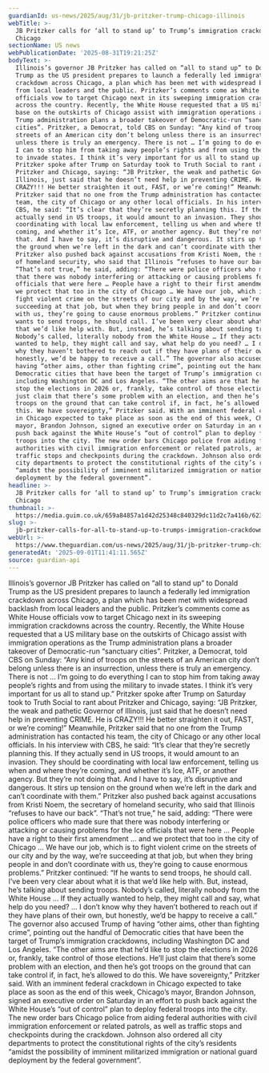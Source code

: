 ```yaml
---
guardianId: us-news/2025/aug/31/jb-pritzker-trump-chicago-illinois
webTitle: >-
  JB Pritzker calls for ‘all to stand up’ to Trump’s immigration crackdown in
  Chicago
sectionName: US news
webPublicationDate: '2025-08-31T19:21:25Z'
bodyText: >-
  Illinois’s governor JB Pritzker has called on “all to stand up” to Donald
  Trump as the US president prepares to launch a federally led immigration
  crackdown across Chicago, a plan which has been met with widespread backlash
  from local leaders and the public. Pritzker’s comments come as White House
  officials vow to target Chicago next in its sweeping immigration crackdowns
  across the country. Recently, the White House requested that a US military
  base on the outskirts of Chicago assist with immigration operations as the
  Trump administration plans a broader takeover of Democratic-run “sanctuary
  cities”. Pritzker, a Democrat, told CBS on Sunday: “Any kind of troops on the
  streets of an American city don’t belong unless there is an insurrection,
  unless there is truly an emergency. There is not … I’m going to do everything
  I can to stop him from taking away people’s rights and from using the military
  to invade states. I think it’s very important for us all to stand up.”
  Pritzker spoke after Trump on Saturday took to Truth Social to rant about
  Pritzker and Chicago, saying: “JB Pritzker, the weak and pathetic Governor of
  Illinois, just said that he doesn’t need help in preventing CRIME. He is
  CRAZY!!! He better straighten it out, FAST, or we’re coming!” Meanwhile,
  Pritzker said that no one from the Trump administration has contacted his
  team, the city of Chicago or any other local officials. In his interview with
  CBS, he said: “It’s clear that they’re secretly planning this. If they
  actually send in US troops, it would amount to an invasion. They should be
  coordinating with local law enforcement, telling us when and where they’re
  coming, and whether it’s Ice, ATF, or another agency. But they’re not doing
  that. And I have to say, it’s disruptive and dangerous. It stirs up tension on
  the ground when we’re left in the dark and can’t coordinate with them.”
  Pritzker also pushed back against accusations from Kristi Noem, the secretary
  of homeland security, who said that Illinois “refuses to have our back”.
  “That’s not true,” he said, adding: “There were police officers who made sure
  that there was nobody interfering or attacking or causing problems for the Ice
  officials that were here … People have a right to their first amendment … and
  we protect that too in the city of Chicago … We have our job, which is to
  fight violent crime on the streets of our city and by the way, we’re
  succeeding at that job, but when they bring people in and don’t coordinate
  with us, they’re going to cause enormous problems.” Pritzker continued: “If he
  wants to send troops, he should call. I’ve been very clear about what it is
  that we’d like help with. But, instead, he’s talking about sending troops.
  Nobody’s called, literally nobody from the White House … If they actually
  wanted to help, they might call and say, what help do you need? … I don’t know
  why they haven’t bothered to reach out if they have plans of their own, but
  honestly, we’d be happy to receive a call.” The governor also accused Trump of
  having “other aims, other than fighting crime”, pointing out the handful of
  Democratic cities that have been the target of Trump’s immigration crackdowns,
  including Washington DC and Los Angeles. “The other aims are that he’d like to
  stop the elections in 2026 or, frankly, take control of those elections. He’ll
  just claim that there’s some problem with an election, and then he’s got
  troops on the ground that can take control if, in fact, he’s allowed to do
  this. We have sovereignty,” Pritzker said. With an imminent federal crackdown
  in Chicago expected to take place as soon as the end of this week, Chicago’s
  mayor, Brandon Johnson, signed an executive order on Saturday in an effort to
  push back against the White House’s “out of control” plan to deploy federal
  troops into the city. The new order bars Chicago police from aiding federal
  authorities with civil immigration enforcement or related patrols, as well as
  traffic stops and checkpoints during the crackdown. Johnson also ordered all
  city departments to protect the constitutional rights of the city’s residents
  “amidst the possibility of imminent militarized immigration or national guard
  deployment by the federal government”.
headline: >-
  JB Pritzker calls for ‘all to stand up’ to Trump’s immigration crackdown in
  Chicago
thumbnail: >-
  https://media.guim.co.uk/659a84857a1d42d25348c840329dc11d2c7a416b/623_0_3500_2800/500.jpg
slug: >-
  jb-pritzker-calls-for-all-to-stand-up-to-trumps-immigration-crackdown-in-chicago
webUrl: >-
  https://www.theguardian.com/us-news/2025/aug/31/jb-pritzker-trump-chicago-illinois
generatedAt: '2025-09-01T11:41:11.565Z'
source: guardian-api
---
```

Illinois’s governor JB Pritzker has called on “all to stand up” to Donald Trump as the US president prepares to launch a federally led immigration crackdown across Chicago, a plan which has been met with widespread backlash from local leaders and the public. Pritzker’s comments come as White House officials vow to target Chicago next in its sweeping immigration crackdowns across the country. Recently, the White House requested that a US military base on the outskirts of Chicago assist with immigration operations as the Trump administration plans a broader takeover of Democratic-run “sanctuary cities”. Pritzker, a Democrat, told CBS on Sunday: “Any kind of troops on the streets of an American city don’t belong unless there is an insurrection, unless there is truly an emergency. There is not … I’m going to do everything I can to stop him from taking away people’s rights and from using the military to invade states. I think it’s very important for us all to stand up.” Pritzker spoke after Trump on Saturday took to Truth Social to rant about Pritzker and Chicago, saying: “JB Pritzker, the weak and pathetic Governor of Illinois, just said that he doesn’t need help in preventing CRIME. He is CRAZY!!! He better straighten it out, FAST, or we’re coming!” Meanwhile, Pritzker said that no one from the Trump administration has contacted his team, the city of Chicago or any other local officials. In his interview with CBS, he said: “It’s clear that they’re secretly planning this. If they actually send in US troops, it would amount to an invasion. They should be coordinating with local law enforcement, telling us when and where they’re coming, and whether it’s Ice, ATF, or another agency. But they’re not doing that. And I have to say, it’s disruptive and dangerous. It stirs up tension on the ground when we’re left in the dark and can’t coordinate with them.” Pritzker also pushed back against accusations from Kristi Noem, the secretary of homeland security, who said that Illinois “refuses to have our back”. “That’s not true,” he said, adding: “There were police officers who made sure that there was nobody interfering or attacking or causing problems for the Ice officials that were here … People have a right to their first amendment … and we protect that too in the city of Chicago … We have our job, which is to fight violent crime on the streets of our city and by the way, we’re succeeding at that job, but when they bring people in and don’t coordinate with us, they’re going to cause enormous problems.” Pritzker continued: “If he wants to send troops, he should call. I’ve been very clear about what it is that we’d like help with. But, instead, he’s talking about sending troops. Nobody’s called, literally nobody from the White House … If they actually wanted to help, they might call and say, what help do you need? … I don’t know why they haven’t bothered to reach out if they have plans of their own, but honestly, we’d be happy to receive a call.” The governor also accused Trump of having “other aims, other than fighting crime”, pointing out the handful of Democratic cities that have been the target of Trump’s immigration crackdowns, including Washington DC and Los Angeles. “The other aims are that he’d like to stop the elections in 2026 or, frankly, take control of those elections. He’ll just claim that there’s some problem with an election, and then he’s got troops on the ground that can take control if, in fact, he’s allowed to do this. We have sovereignty,” Pritzker said. With an imminent federal crackdown in Chicago expected to take place as soon as the end of this week, Chicago’s mayor, Brandon Johnson, signed an executive order on Saturday in an effort to push back against the White House’s “out of control” plan to deploy federal troops into the city. The new order bars Chicago police from aiding federal authorities with civil immigration enforcement or related patrols, as well as traffic stops and checkpoints during the crackdown. Johnson also ordered all city departments to protect the constitutional rights of the city’s residents “amidst the possibility of imminent militarized immigration or national guard deployment by the federal government”.
